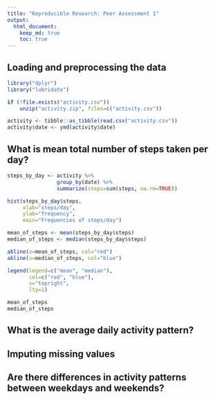```yaml
---
title: "Reproducible Research: Peer Assessment 1"
output: 
  html_document:
    keep_md: true
    toc: true
---
```



## Loading and preprocessing the data
```r
library("dplyr")
library("lubridate")
```

```r
if (!file.exists("activity.csv"))
    unzip("activity.zip", files=c("activity.csv"))

activity <- tibble::as_tibble(read.csv("activity.csv"))
activity$date <- ymd(activity$date)
```

## What is mean total number of steps taken per day?
```r
steps_by_day <- activity %>%
                group_by(date) %>%
                summarize(steps=sum(steps, na.rm=TRUE))

hist(steps_by_day$steps,
     xlab="steps/day",
     ylab="frequency",
     main="Frequencies of steps/day")

mean_of_steps <- mean(steps_by_day$steps)
median_of_steps <- median(steps_by_day$steps)

abline(v=mean_of_steps, col="red")
abline(v=median_of_steps, col="blue")

legend(legend=c("mean", "median"),
       col=c("red", "blue"),
       x="topright",
       lty=1)

mean_of_steps
median_of_steps
```


## What is the average daily activity pattern?



## Imputing missing values



## Are there differences in activity patterns between weekdays and weekends?

<!-- vim: set ts=4 sw=4 et tw=80 cc=80: -->
